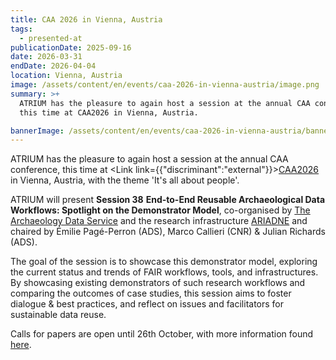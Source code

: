 ```yaml
---
title: CAA 2026 in Vienna, Austria
tags:
  - presented-at
publicationDate: 2025-09-16
date: 2026-03-31
endDate: 2026-04-04
location: Vienna, Austria
image: /assets/content/en/events/caa-2026-in-vienna-austria/image.png
summary: >+
  ATRIUM has the pleasure to again host a session at the annual CAA conference,
  this time at CAA2026 in Vienna, Austria. 

bannerImage: /assets/content/en/events/caa-2026-in-vienna-austria/bannerImage.png
---
```

ATRIUM has the pleasure to again host a session at the annual CAA conference, this time at <Link link={{"discriminant":"external"}}>[CAA2026](https://2026.caaconference.org)</Link> in Vienna, Austria, with the theme 'It's all about people'.&#x20;

ATRIUM will present **Session 38** **End-to-End Reusable Archaeological Data Workflows: Spotlight on the Demonstrator Model**, co-organised by [The Archaeology Data Service](%5Bhttps://archaeologydataservice.ac.uk/%5D\(https://archaeologydataservice.ac.uk/\)) and the research infrastructure [ARIADNE](https://www.ariadne-research-infrastructure.eu) and chaired by Émilie Pagé-Perron (ADS), Marco Callieri (CNR) & Julian Richards (ADS).&#x20;

The goal of the session is to showcase this demonstrator model, exploring the current status and trends of FAIR workflows, tools, and infrastructures. By showcasing existing demonstrators of such research workflows and comparing the outcomes of case studies, this session aims to foster dialogue & best practices, and reflect on issues and facilitators for sustainable data reuse.

Calls for papers are open until 26th October, with more information found [here](https://www.atrium-research.eu/news/caa-2026-call-for-papers/).

<Figure src="/assets/content/en/events/caa-2026-in-vienna-austria/screenshot-2025-09-16-at-10.01.31.png" alt="Three blue circles are overlapping, showing graphics of Vienna's tourist highlights. Overlaying this is the text CAA2026, Vienna and 'It's all about people'. " alignment="stretch">

</Figure>
